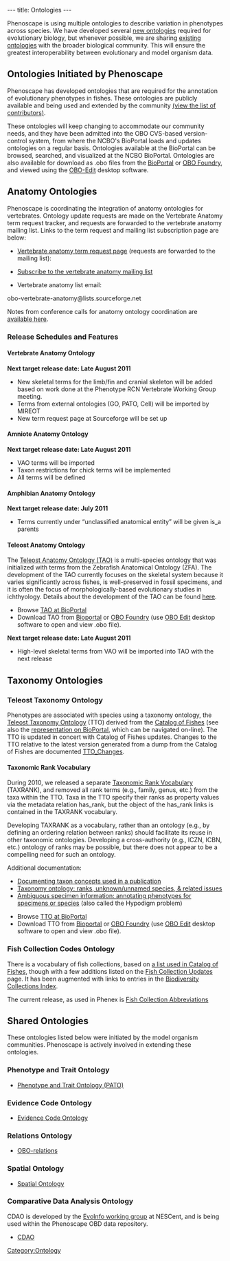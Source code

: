 ---
title: Ontologies
---

Phenoscape is using multiple ontologies to describe variation in phenotypes across species.  We have developed several [[#New_Ontologies | new ontologies]] required for evolutionary biology, but whenever possible, we are sharing [[#Existing_Ontologies | existing ontologies]] with the broader biological community.  This will ensure the greatest interoperability between evolutionary and model organism data.

== Ontologies Initiated by Phenoscape ==

Phenoscape has developed ontologies that are required for the annotation of evolutionary phenotypes in fishes.  These ontologies are publicly available and being used and extended by the community [[Contributors|(view the list of contributors)]].

These ontologies will keep changing to accommodate our community needs, and they have been admitted into the OBO CVS-based version-control system, from where the NCBO's BioPortal loads and updates ontologies on a regular basis.  Ontologies available at the BioPortal can be browsed, searched, and visualized at the NCBO BioPortal. Ontologies are also available for download as .obo files from the [http://bioportal.bioontology.org/ BioPortal] or [http://www.obofoundry.org/ OBO Foundry], and viewed using the [http://oboedit.org/ OBO-Edit] desktop software.

== Anatomy Ontologies ==

Phenoscape is coordinating the integration of anatomy ontologies for vertebrates. Ontology update requests are made on the Vertebrate Anatomy term request tracker, and requests are forwarded to the vertebrate anatomy mailing list.  Links to the term request and mailing list subscription page are below:

* [https://sourceforge.net/tracker/?group_id=76834&atid=2257941 Vertebrate anatomy term request page] (requests are forwarded to the mailing list):

* [https://lists.sourceforge.net/lists/listinfo/obo-vertebrate-anatomy Subscribe to the vertebrate anatomy mailing list]

* Vertebrate anatomy list email:
obo-vertebrate-anatomy@lists.sourceforge.net

Notes from conference calls for anatomy ontology coordination are [[WG:Anatomy_Ontology_Conf_calls | available here]].

=== Release Schedules and Features ===

==== Vertebrate Anatomy Ontology ====
'''Next target release date: Late August 2011'''

* New skeletal terms for the limb/fin and cranial skeleton will be added based on work done at the Phenotype RCN Vertebrate Working Group meeting.
* Terms from external ontologies (GO, PATO, Cell) will be imported by MIREOT
* New term request page at Sourceforge will be set up

====Amniote Anatomy Ontology====
'''Next target release date: Late August 2011'''

* VAO terms will be imported
* Taxon restrictions for chick terms will be implemented
* All terms will be defined

==== Amphibian Anatomy Ontology ====
'''Next target release date: July 2011'''

* Terms currently under “unclassified anatomical entity” will be given is_a parents

==== Teleost Anatomy Ontology ====

The [http://bioportal.bioontology.org/visualize/38362 Teleost Anatomy Ontology (TAO)] is a multi-species ontology that was initialized with terms from the Zebrafish Anatomical Ontology (ZFA). The development of the TAO currently focuses on the skeletal system because it varies significantly across fishes, is well-preserved in fossil specimens, and it is often the focus of morphologically-based evolutionary studies in ichthyology. Details about the development of the TAO can be found [[Teleost Anatomy Ontology | here]].

* Browse [http://bioportal.bioontology.org/visualize/38362 TAO at BioPortal]
* Download TAO from [http://bioportal.bioontology.org/ontologies/39222 Bioportal] or [http://www.obofoundry.org/ OBO Foundry] (use [http://oboedit.org/ OBO Edit] desktop software to open and view .obo file).

'''Next target release date: Late August 2011'''

* High-level skeletal terms from VAO will be imported into TAO with the next release

== Taxonomy Ontologies ==
=== Teleost Taxonomy Ontology ===

Phenotypes are associated with species using a taxonomy ontology, the [[Teleost Taxonomy Ontology]] (TTO) derived from the [http://www.calacademy.org/RESEARCH/ichthyology/catalog/fishcatsearch.html Catalog of Fishes] (see also the [http://bioportal.bioontology.org/visualize/38363 representation on BioPortal], which can be navigated on-line). The TTO is updated in concert with Catalog of Fishes updates.  Changes to the TTO relative to the latest version generated from a dump from the Catalog of Fishes are documented [[TTO_Changes]].

==== Taxonomic Rank Vocabulary ====
During 2010, we released a separate [[Taxonomic Rank Vocabulary]] (TAXRANK), and removed all rank terms (e.g., family, genus, etc.) from the taxa within the TTO.  Taxa in the TTO specify their ranks as property values via the metadata relation has_rank, but the object of the has_rank links is contained in the TAXRANK vocabulary.

Developing TAXRANK as a vocabulary, rather than an ontology (e.g., by defining an ordering relation between ranks) should facilitate its reuse in other taxonomic ontologies.  Developing a cross-authority (e.g., ICZN, ICBN, etc.) ontology of ranks may be possible, but there does not appear to be a compelling need for such an ontology.

Additional documentation:
* [[Documenting taxon concepts used in a publication]]
* [[Taxonomy ontology: ranks, unknown/unnamed species, & related issues]]
* [[Hypodigm|Ambiguous specimen information: annotating phenotypes for specimens or species]] (also called the Hypodigm problem)

* Browse [http://bioportal.bioontology.org/ontologies/38703 TTO at BioPortal]
* Download TTO from [http://bioportal.bioontology.org/visualize/38703 Bioportal] or [http://www.obofoundry.org/ OBO Foundry] (use [http://oboedit.org/ OBO Edit] desktop software to open and view .obo file).

=== Fish Collection Codes Ontology ===

There is a vocabulary of fish collections, based on [http://research.calacademy.org/research/ichthyology/catalog/abtabr.html a list used in Catalog of Fishes], though with a few additions listed on the [[Fish Collection Updates]] page.  It has been augmented with links to entries in the [http://biodiversitycollectionsindex.org/static/index.html Biodiversity Collections Index].

The current release, as used in Phenex is
[https://obo.svn.sourceforge.net/viewvc/obo/phenote/trunk/obo-files/fish_collection_abbreviation.obo?view=markup Fish Collection Abbreviations]

== Shared Ontologies ==

These ontologies listed below were initiated by the model organism communities. Phenoscape is actively involved in extending these ontologies.

=== Phenotype and Trait Ontology ===

* [http://bioportal.bioontology.org/visualize/38339 Phenotype and Trait Ontology (PATO)]

=== Evidence Code Ontology ===

*[http://bioportal.bioontology.org/visualize/36625 Evidence Code Ontology]

=== Relations Ontology ===
* [http://www.obofoundry.org/ro/ OBO-relations]

=== Spatial Ontology ===
*[http://bioportal.bioontology.org/visualize/29952 Spatial Ontology]

=== Comparative Data Analysis Ontology ===
CDAO is developed by the [http://www.nescent.org/wg_evoinfo/Main_Page EvoInfo working group] at NESCent, and is being used within the Phenoscape OBD data repository.
* [http://www.evolutionaryontology.org/ CDAO]

[[Category:Ontology]]